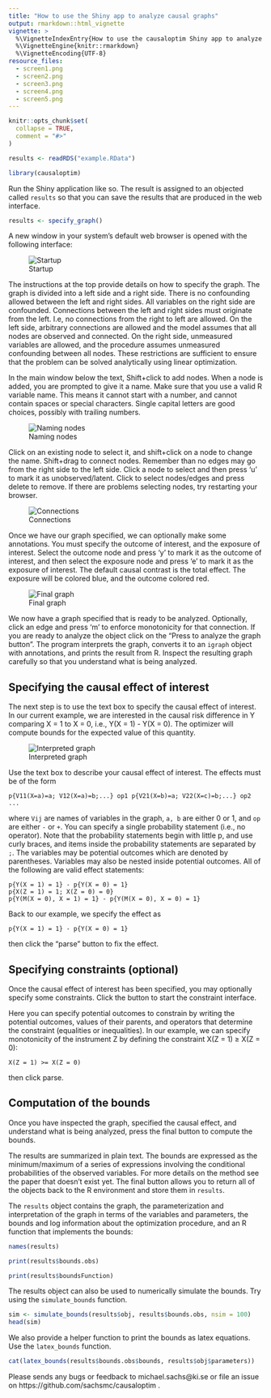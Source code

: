 ```yaml
---
title: "How to use the Shiny app to analyze causal graphs"
output: rmarkdown::html_vignette
vignette: >
  %\VignetteIndexEntry{How to use the causaloptim Shiny app to analyze graphs}
  %\VignetteEngine{knitr::rmarkdown}
  %\VignetteEncoding{UTF-8}
resource_files:
  - screen1.png
  - screen2.png
  - screen3.png
  - screen4.png
  - screen5.png
---
```


```r
knitr::opts_chunk$set(
  collapse = TRUE,
  comment = "#>"
)

results <- readRDS("example.RData")
```

```r
library(causaloptim)
```

Run the Shiny application like so. The result is assigned to an objected called `results` so that you can save the results that are produced in the web interface. 

```r
results <- specify_graph()
```

A new window in your system's default web browser is opened with the following interface: 

![Startup](screen1.png)


The instructions at the top provide details on how to specify the graph. The graph is divided into a left side and a right side. There is no confounding allowed between the left and right sides. All variables on the right side are confounded. Connections between the left and right sides must originate from the left. I.e, no connections from the right to left are allowed. On the left side, arbitrary connections are allowed and the model assumes that all nodes are observed and connected. On the right side, unmeasured variables are allowed, and the procedure assumes unmeasured confounding between all nodes. These restrictions are sufficient to ensure that the problem can be solved analytically using linear optimization. 

In the main window below the text, Shift+click to add nodes. When a node is added, you are prompted to give it a name. Make sure that you use a valid R variable name. This means it cannot start with a number, and cannot contain spaces or special characters. Single capital letters are good choices, possibly with trailing numbers. 

![Naming nodes](screen2.png)

Click on an existing node to select it, and shift+click on a node to change the name. Shift+drag to connect nodes. Remember than no edges may go from the right side to the left side. Click a node to select and then press 'u' to mark it as unobserved/latent. Click to select nodes/edges and press delete to remove. If there are problems selecting nodes, try restarting your browser.  

![Connections](screen3.png)

Once we have our graph specified, we can optionally make some annotations. You must specify the outcome of interest, and the exposure of interest. Select the outcome node and press 'y' to mark it as the outcome of interest, and then select the exposure node and press 'e' to mark it as the exposure of interest. The default causal contrast is the total effect. The exposure will be colored blue, and the outcome colored red. 

![Final graph](screen4.png)

We now have a graph specified that is ready to be analyzed. Optionally, click an edge and press 'm' to enforce monotonicity for that connection. If you are ready to analyze the object click on the "Press to analyze the graph button". The program interprets the graph, converts it to an `igraph` object with annotations, and prints the result from R. Inspect the resulting graph carefully so that you understand what is being analyzed. 

## Specifying the causal effect of interest

The next step is to use the text box to specify the causal effect of interest. In our current example, we are interested in the causal risk difference in Y comparing X = 1 to X = 0, i.e., Y(X = 1) - Y(X = 0). The optimizer will compute bounds for the expected value of this quantity. 

![Interpreted graph](screen5.png)

Use the text box to describe your causal effect of interest. The effects must be of the form

```
p{V11(X=a)=a; V12(X=a)=b;...} op1 p{V21(X=b)=a; V22(X=c)=b;...} op2 ...
```

where `Vij` are names of variables in the graph, `a, b` are either 0 or 1, and `op` are either `-` or `+`. You can specify a single probability statement (i.e., no operator). Note that the probability statements begin with little p, and use curly braces, and items inside the probability statements are separated by `;`. The variables may be potential outcomes which are denoted by parentheses. Variables may also be nested inside potential outcomes. All of the following are valid effect statements: 

```
p{Y(X = 1) = 1} - p{Y(X = 0) = 1}
p{X(Z = 1) = 1; X(Z = 0) = 0}
p{Y(M(X = 0), X = 1) = 1} - p{Y(M(X = 0), X = 0) = 1}
```

Back to our example, we specify the effect as

```
p{Y(X = 1) = 1} - p{Y(X = 0) = 1}
```

then click the "parse" button to fix the effect. 


## Specifying constraints (optional)

Once the causal effect of interest has been specified, you may optionally specify some constraints. Click the button to start the constraint interface. 

Here you can specify potential outcomes to constrain by writing the potential outcomes, values of their parents, and operators that determine the constraint (equalities or inequalities). In our example, we can specify monotonicity of the instrument Z by defining the constraint X(Z = 1) $\geq$ X(Z = 0): 

```
X(Z = 1) >= X(Z = 0)
```

then click parse. 


## Computation of the bounds

Once you have inspected the graph, specified the causal effect, and understand what is being analyzed, press the final button to compute the bounds. 

The results are summarized in plain text. The bounds are expressed as the minimum/maximum of a series of expressions involving the conditional probabilities of the observed variables. For more details on the method see the paper that doesn't exist yet. The final button allows you to return all of the objects back to the R environment and store them in `results`. 

The `results` object contains the graph, the parameterization and interpretation of the graph in terms of the variables and parameters, the bounds and log information about the optimization procedure, and an R function that implements the bounds: 

```r
names(results)

print(results$bounds.obs)

print(results$boundsFunction)
```


The results object can also be used to numerically simulate the bounds. Try using the `simulate_bounds` function. 


```r
sim <- simulate_bounds(results$obj, results$bounds.obs, nsim = 100)
head(sim)
```


We also provide a helper function to print the bounds as latex equations. Use the `latex_bounds` function. 

```r
cat(latex_bounds(results$bounds.obs$bounds, results$obj$parameters))

```


Please sends any bugs or feedback to michael.sachs@ki.se or file an issue on https://github.com/sachsmc/causaloptim . 


